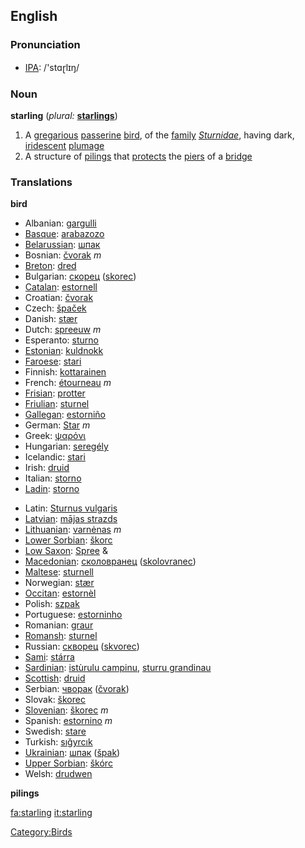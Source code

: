 ==English==

===Pronunciation===
*[[w:IPA|IPA]]: /'stɑɽlɪŋ/

===Noun===
'''starling'''  (''plural:'' '''[[starlings]]''')
# A [[gregarious]] [[passerine]] [[bird]], of the [[family]] ''[[Sturnidae]]'', having dark, [[iridescent]] [[plumage]]
# A structure of [[piling]]s that [[protect]]s the [[pier]]s of a [[bridge]]

===Translations===
'''bird'''
{{top}}
*Albanian: [[gargulli]]
*[[Basque]]: [[arabazozo]]
*[[Belarussian]]: [[шпак]]
*Bosnian: [[čvorak]] ''m''
*[[Breton]]: [[dred]]
*Bulgarian: [[скорец]] ([[skorec]])
*[[Catalan]]: [[estornell]]
*Croatian: [[čvorak]]
*Czech: [[špaček]]
*Danish: [[stær]]
*Dutch: [[spreeuw]] ''m''
*Esperanto: [[sturno]]
*[[Estonian]]: [[kuldnokk]]
*[[Faroese]]: [[stari]]
*Finnish: [[kottarainen]]
*French: [[étourneau]] ''m''
*[[Frisian]]: [[protter]]
*[[Friulian]]: [[sturnel]]
*[[Gallegan]]: [[estorniño]]
*German: [[Star]] ''m''
*Greek: [[ψαρόνι]] '' ''
*Hungarian: [[seregély]]
*Icelandic: [[stari]]
*Irish: [[druid]]
*Italian: [[storno]] '' ''
*[[Ladin]]: [[storno]]
{{mid}}
*Latin: [[Sturnus vulgaris]] '' ''
*[[Latvian]]: [[mājas strazds]]
*[[Lithuanian]]: [[varnėnas]] ''m''
*[[Lower Sorbian]]: [[škorc]]
*[[Low Saxon]]: [[Spree]] {{m}} & {{f}}
*[[Macedonian]]: [[сколовранец]] ([[skolovranec]])
*[[Maltese]]: [[sturnell]]
*Norwegian: [[stær]]
*[[Occitan]]: [[estornèl]]
*Polish: [[szpak]] '' ''
*Portuguese: [[estorninho]]
*Romanian: [[graur]]
*[[Romansh]]: [[sturnel]]
*Russian: [[скворец]] ([[skvorec]]) '' ''
*[[Sami]]: [[stárra]]
*[[Sardinian]]: [[istùrulu campinu]], [[sturru grandinau]]
*[[Scottish]]: [[druid]]
*Serbian: [[чворак]] ([[čvorak]])
*Slovak: [[škorec]]
*[[Slovenian]]: [[škorec]] ''m''
*Spanish: [[estornino]] ''m''
*Swedish: [[stare]]
*Turkish: [[sığyrcık]]
*[[Ukrainian]]: [[шпак]] ([[špak]])
*[[Upper Sorbian]]: [[škórc]]
*Welsh: [[drudwen]]
{{bottom}}

'''pilings'''
{{top}}

{{mid}}

{{bottom}}

[[Category:Birds]]

[[fa:starling]]
[[it:starling]]